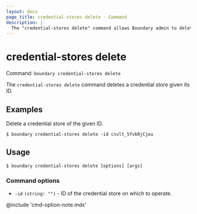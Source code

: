 ```yaml
---
layout: docs
page_title: credential-stores delete - Command
description: |-
  The "credential-stores delete" command allows Boundary admin to delete a credential store resource.
---
```


# credential-stores delete

Command: `boundary credential-stores delete`

The `credential-stores delete` command deletes a credential store given its ID.

## Examples

Delete a credential store of the given ID. 

```shell-session
$ boundary credential-stores delete -id csvlt_5fvkRjCjou
```

## Usage

<CodeBlockConfig hideClipboard>

```shell-session
$ boundary credential-stores delete [options] [args]
```

</CodeBlockConfig>


### Command options

- `-id` `(string: "")` - ID of the credential store on which to operate.

@include 'cmd-option-note.mdx'